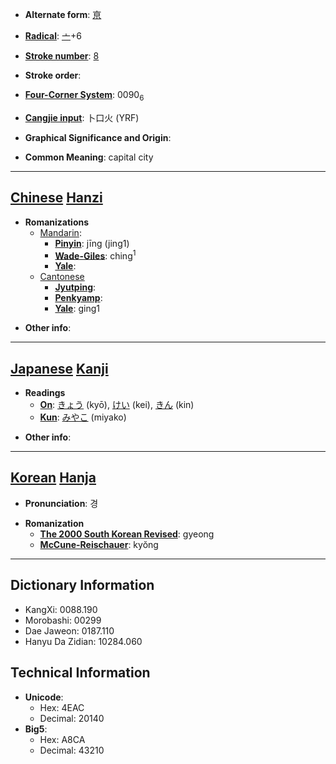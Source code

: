 * '''Alternate form''': [[亰]]

* '''[[Wiktionary:Chinese radical index| Radical]]''': [[Wiktionary:Chinese radical index 亠|亠]]+6

* '''[[Wiktionary:Chinese total strokes index|Stroke number]]''': [[Wiktionary:Chinese total strokes index 8|8]]

* '''Stroke order''': 

* '''[[Wiktionary:Chinese four corner index|Four-Corner System]]''': 0090<sub>6</sub>

* '''[[Wiktionary:Chinese Cangjie index|Cangjie input]]''': 卜口火 (YRF)

* '''Graphical Significance and Origin''': 

* '''Common Meaning''': capital city

----

== [[Chinese]] [[Hanzi]] ==

* '''Romanizations'''
** [[Mandarin]]:
*** '''[[Pinyin]]''': jīng (jing1)
*** '''[[Wade-Giles]]''': ching<sup>1</sup>
*** '''[[Yale]]''': 
**[[Cantonese]]
***'''[[Jyutping]]''':
***'''[[Penkyamp]]''': 
***'''[[Yale]]''': ging1

* '''Other info''': 

----

== [[Japanese]] [[Kanji]] ==

* '''Readings'''
** '''[[On]]''': [[きょう]] (kyō), [[けい]] (kei), [[きん]] (kin)
** '''[[Kun]]''': [[みやこ]] (miyako)

* '''Other info''':  

----

== [[Korean]] [[Hanja]] ==

* '''Pronunciation''': 경

* '''Romanization'''
** '''[[The 2000 South Korean Revised Romanization|The 2000 South Korean Revised]]''': gyeong
** '''[[McCune-Reischauer]]''': kyŏng

----

== Dictionary Information ==

* KangXi: 0088.190
* Morobashi: 00299
* Dae Jaweon: 0187.110
* Hanyu Da Zidian: 10284.060

== Technical Information ==

* '''Unicode''':
** Hex: 4EAC
** Decimal: 20140
* '''Big5''':
** Hex: A8CA
** Decimal: 43210